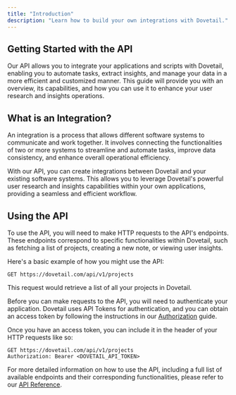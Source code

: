 ```yaml
---
title: "Introduction"
description: "Learn how to build your own integrations with Dovetail."
---
```


## Getting Started with the API

Our API allows you to integrate your applications and scripts with Dovetail, enabling you to automate tasks, extract insights, and manage your data in a more efficient and customized manner. This guide will provide you with an overview, its capabilities, and how you can use it to enhance your user research and insights operations.

## What is an Integration?

An integration is a process that allows different software systems to communicate and work together. It involves connecting the functionalities of two or more systems to streamline and automate tasks, improve data consistency, and enhance overall operational efficiency.

With our API, you can create integrations between Dovetail and your existing software systems. This allows you to leverage Dovetail's powerful user research and insights capabilities within your own applications, providing a seamless and efficient workflow.

## Using the API

To use the API, you will need to make HTTP requests to the API's endpoints. These endpoints correspond to specific functionalities within Dovetail, such as fetching a list of projects, creating a new note, or viewing user insights.

Here's a basic example of how you might use the API:

```http
GET https://dovetail.com/api/v1/projects
```

This request would retrieve a list of all your projects in Dovetail.

Before you can make requests to the API, you will need to authenticate your application. Dovetail uses API Tokens for authentication, and you can obtain an access token by following the instructions in our [Authorization](/docs/authorization) guide.

Once you have an access token, you can include it in the header of your HTTP requests like so:

```http
GET https://dovetail.com/api/v1/projects
Authorization: Bearer <DOVETAIL_API_TOKEN>
```

For more detailed information on how to use the API, including a full list of available endpoints and their corresponding functionalities, please refer to our [API Reference](/reference).